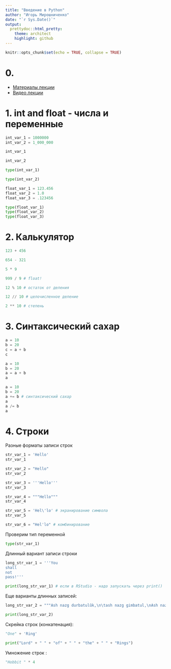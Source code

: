 ```yaml
---
title: "Введение в Python"
author: "Игорь Мирошниченко"
date: "`r Sys.Date()`"
output:
  prettydoc::html_pretty:
    theme: architect
    highlight: github
---
```


```r
knitr::opts_chunk$set(echo = TRUE, collapse = TRUE)
```

# 0.
* [Материалы лекции](github.com/ermakovpetr/open-ml-course/blob/main/003%20Введение%20в%20python/python%20base.ipynb)
* [Видео лекции](https://www.youtube.com/watch?v=rWxD7vZdldY)

# 1. int and float - числа и переменные

```python
int_var_1 = 1000000
int_var_2 = 1_000_000

int_var_1

int_var_2

type(int_var_1)

type(int_var_2)

float_var_1 = 123.456
float_var_2 = 1.0
float_var_3 = .123456

type(float_var_1)
type(float_var_2)
type(float_var_3)
```

# 2. Калькулятор

```python
123 + 456

654 - 321

5 * 9

999 / 9 # float!

12 % 10 # остаток от деления

12 // 10 # целочисленное деление

2 ** 10 # степень
```

# 3. Синтаксический сахар

```python
a = 10
b = 20
c = a + b
c
```

```python
a = 10
b = 20
a = a + b
a
```

```python
a = 10
b = 20
a += b # синтаксический сахар
a
a /= b 
a
```

# 4. Строки
Разные форматы записи строк
```python
str_var_1 = 'Hello'
str_var_1

str_var_2 = "Hello"
str_var_2

str_var_3 = '''Hello'''
str_var_3

str_var_4 = """Hello"""
str_var_4

str_var_5 = 'Hel\'lo' # экранирование символа
str_var_5

str_var_6 = "Hel'lo" # комбинирование
```

Проверим тип переменной
```python
type(str_var_1)
```

Длинный вариант записи строки
```python
long_str_var_1 = '''You
shall
not
pass!'''

print(long_str_var_1) # если в RStudio - надо запускать через print()
```

Еще варианты длинных запиcей:
```python
long_str_var_2 = """Ash nazg durbatulûk,\n\tash nazg gimbatul,\nAsh nazg thrakatulûk\n\tagh burzum-ishi krimpatul."""

print(long_str_var_2)
```

Скрейка строк (конкатенация):
```python
"One" + 'Ring'

print("Lord" + " " + "of" + " " + "the" + " " + "Rings")
```

Умножение строк :
```python
"Hobbit " * 4
```

























